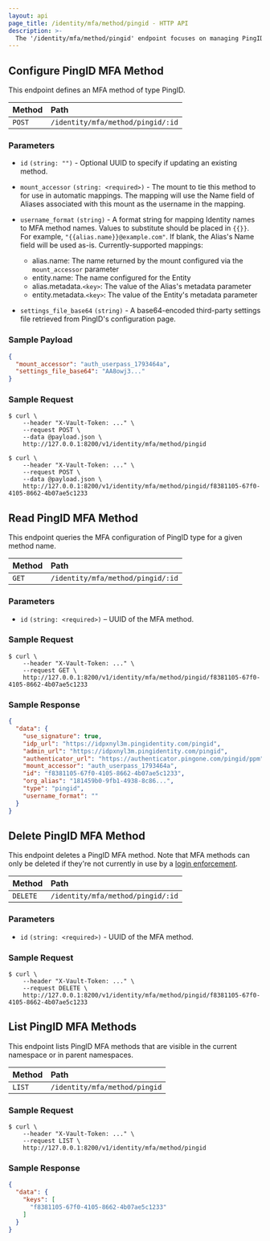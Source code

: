 ```yaml
---
layout: api
page_title: /identity/mfa/method/pingid - HTTP API
description: >-
  The '/identity/mfa/method/pingid' endpoint focuses on managing PingID MFA behaviors in Vault.
---
```


## Configure PingID MFA Method

This endpoint defines an MFA method of type PingID.

| Method | Path                              |
| :----- |:----------------------------------|
| `POST` | `/identity/mfa/method/pingid/:id` |

### Parameters

- `id` `(string: "")` - Optional UUID to specify if updating an existing method.

- `mount_accessor` `(string: <required>)` - The mount to tie this method to for use in automatic mappings. The mapping will use the Name field of Aliases associated with this mount as the username in the mapping.

- `username_format` `(string)` - A format string for mapping Identity names to MFA method names. Values to substitute should be placed in `{{}}`. For example, `"{{alias.name}}@example.com"`. If blank, the Alias's Name field will be used as-is. Currently-supported mappings:

  - alias.name: The name returned by the mount configured via the `mount_accessor` parameter
  - entity.name: The name configured for the Entity
  - alias.metadata.`<key>`: The value of the Alias's metadata parameter
  - entity.metadata.`<key>`: The value of the Entity's metadata parameter

- `settings_file_base64` `(string)` - A base64-encoded third-party settings file retrieved from PingID's configuration page.

### Sample Payload

```json
{
  "mount_accessor": "auth_userpass_1793464a",
  "settings_file_base64": "AA8owj3..."
}
```

### Sample Request

```shell-session
$ curl \
    --header "X-Vault-Token: ..." \
    --request POST \
    --data @payload.json \
    http://127.0.0.1:8200/v1/identity/mfa/method/pingid
```

```shell-session
$ curl \
    --header "X-Vault-Token: ..." \
    --request POST \
    --data @payload.json \
    http://127.0.0.1:8200/v1/identity/mfa/method/pingid/f8381105-67f0-4105-8662-4b07ae5c1233
```

## Read PingID MFA Method

This endpoint queries the MFA configuration of PingID type for a given method
name.

| Method | Path                              |
| :----- |:----------------------------------|
| `GET`  | `/identity/mfa/method/pingid/:id` |

### Parameters

- `id` `(string: <required>)` – UUID of the MFA method.

### Sample Request

```shell-session
$ curl \
    --header "X-Vault-Token: ..." \
    --request GET \
    http://127.0.0.1:8200/v1/identity/mfa/method/pingid/f8381105-67f0-4105-8662-4b07ae5c1233

```

### Sample Response

```json
{
  "data": {
    "use_signature": true,
    "idp_url": "https://idpxnyl3m.pingidentity.com/pingid",
    "admin_url": "https://idpxnyl3m.pingidentity.com/pingid",
    "authenticator_url": "https://authenticator.pingone.com/pingid/ppm",
    "mount_accessor": "auth_userpass_1793464a",
    "id": "f8381105-67f0-4105-8662-4b07ae5c1233",
    "org_alias": "181459b0-9fb1-4938-8c86...",
    "type": "pingid",
    "username_format": ""
  }
}
```

## Delete PingID MFA Method

This endpoint deletes a PingID MFA method. Note that MFA methods can only be deleted if they're not currently in use
by a [login enforcement](/api/secret/identity/mfa/login-enforcement).

| Method   | Path                              |
| :------- |:----------------------------------|
| `DELETE` | `/identity/mfa/method/pingid/:id` |

### Parameters

- `id` `(string: <required>)` - UUID of the MFA method.

### Sample Request

```shell-session
$ curl \
    --header "X-Vault-Token: ..." \
    --request DELETE \
    http://127.0.0.1:8200/v1/identity/mfa/method/pingid/f8381105-67f0-4105-8662-4b07ae5c1233

```

## List PingID MFA Methods

This endpoint lists PingID MFA methods that are visible in the current namespace or in parent namespaces.

| Method | Path                          |
|:-------|:------------------------------|
| `LIST` | `/identity/mfa/method/pingid` |

### Sample Request

```shell-session
$ curl \
    --header "X-Vault-Token: ..." \
    --request LIST \
    http://127.0.0.1:8200/v1/identity/mfa/method/pingid

```

### Sample Response

```json
{
  "data": {
    "keys": [
      "f8381105-67f0-4105-8662-4b07ae5c1233"
    ]
  }
}
```
